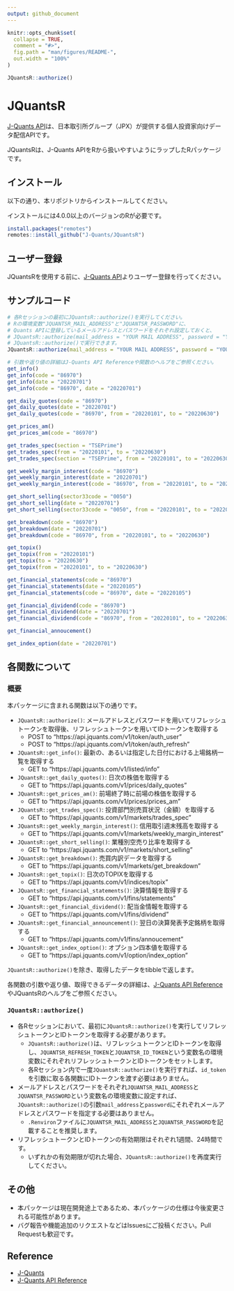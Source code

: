 ---
output: github_document
---


```{r, include = FALSE}
knitr::opts_chunk$set(
  collapse = TRUE,
  comment = "#>",
  fig.path = "man/figures/README-",
  out.width = "100%"
)
```

```{r, include=FALSE}
JQuantsR::authorize()
```

# JQuantsR

<!-- badges: start -->
<!-- badges: end -->

[J-Quants API](https://jpx-jquants.com/)は、日本取引所グループ（JPX）が提供する個人投資家向けデータ配信APIです。

JQuantsRは、J-Quants APIをRから扱いやすいようにラップしたRパッケージです。


## インストール

以下の通り、本リポジトリからインストールしてください。

インストールには4.0.0以上のバージョンのRが必要です。

```{r, eval=FALSE}
install.packages("remotes")
remotes::install_github("J-Quants/JQuantsR")
```


## ユーザー登録

JQuantsRを使用する前に、[J-Quants API](https://jpx-jquants.com/)よりユーザー登録を行ってください。


## サンプルコード

```{r, eval=FALSE}
# 各Rセッションの最初にJQuantsR::authorize()を実行してください。
# Rの環境変数"JQUANTSR_MAIL_ADDRESS"と"JQUANTSR_PASSWORD"に、
# Quants APIに登録しているメールアドレスとパスワードをそれぞれ設定しておくと、
# JQuantsR::authorize(mail_address = "YOUR MAIL ADDRESS", password = "YOUR PASSWORD")の代わりに
# JQuantsR::authorize()で実行できます。
JQuantsR::authorize(mail_address = "YOUR MAIL ADDRESS", password = "YOUR PASSWORD")

# 引数や返り値の詳細はJ-Quants API Referenceや関数のヘルプをご参照ください。
get_info()
get_info(code = "86970")
get_info(date = "20220701")
get_info(code = "86970", date = "20220701")

get_daily_quotes(code = "86970")
get_daily_quotes(date = "20220701")
get_daily_quotes(code = "86970", from = "20220101", to = "20220630")

get_prices_am()
get_prices_am(code = "86970")

get_trades_spec(section = "TSEPrime")
get_trades_spec(from = "20220101", to = "20220630")
get_trades_spec(section = "TSEPrime", from = "20220101", to = "20220630")

get_weekly_margin_interest(code = "86970")
get_weekly_margin_interest(date = "20220701")
get_weekly_margin_interest(code = "86970", from = "20220101", to = "20220630")

get_short_selling(sector33code = "0050")
get_short_selling(date = "20220701")
get_short_selling(sector33code = "0050", from = "20220101", to = "20220630")

get_breakdown(code = "86970")
get_breakdown(date = "20220701")
get_breakdown(code = "86970", from = "20220101", to = "20220630")

get_topix()
get_topix(from = "20220101")
get_topix(to = "20220630")
get_topix(from = "20220101", to = "20220630")

get_financial_statements(code = "86970")
get_financial_statements(date = "20220105")
get_financial_statements(code = "86970", date = "20220105")

get_financial_dividend(code = "86970")
get_financial_dividend(date = "20220701")
get_financial_dividend(code = "86970", from = "20220101", to = "20220630")

get_financial_annoucement()

get_index_option(date = "20220701")
```


## 各関数について

### 概要

本パッケージに含まれる関数は以下の通りです。

- `JQuantsR::authorize()`: メールアドレスとパスワードを用いてリフレッシュトークンを取得後、リフレッシュトークンを用いてIDトークンを取得する
  - POST to "https://api.jquants.com/v1/token/auth_user"
  - POST to "https://api.jquants.com/v1/token/auth_refresh"
- `JQuantsR::get_info()`: 最新の、あるいは指定した日付における上場銘柄一覧を取得する
  - GET to "https://api.jquants.com/v1/listed/info"
- `JQuantsR::get_daily_quotes()`: 日次の株価を取得する
  - GET to "https://api.jquants.com/v1/prices/daily_quotes"
- `JQuantsR::get_prices_am()`: 前場終了時に前場の株価を取得する
  - GET to "https://api.jquants.com/v1/prices/prices_am"
- `JQuantsR::get_trades_spec()`: 投資部門別売買状況（金額）を取得する
  - GET to "https://api.jquants.com/v1/markets/trades_spec"
- `JQuantsR::get_weekly_margin_interest()`: 信用取引週末残高を取得する
  - GET to "https://api.jquants.com/v1/markets/weekly_margin_interest"
- `JQuantsR::get_short_selling()`: 業種別空売り比率を取得する
  - GET to "https://api.jquants.com/v1/markets/short_selling"
- `JQuantsR::get_breakdown()`: 売買内訳データを取得する
  - GET to "https://api.jquants.com/v1/markets/get_breakdown"
- `JQuantsR::get_topix()`: 日次のTOPIXを取得する
  - GET to "https://api.jquants.com/v1/indices/topix"
- `JQuantsR::get_financial_statements()`: 決算情報を取得する
  - GET to "https://api.jquants.com/v1/fins/statements"
- `JQuantsR::get_financial_dividend()`: 配当金情報を取得する
  - GET to "https://api.jquants.com/v1/fins/dividend"
- `JQuantsR::get_financial_announcement()`: 翌日の決算発表予定銘柄を取得する
  - GET to "https://api.jquants.com/v1/fins/annoucement"
- `JQuantsR::get_index_option()`: オプション四本値を取得する
  - GET to "https://api.jquants.com/v1/option/index_option"

`JQuantsR::authorize()`を除き、取得したデータをtibbleで返します。

各関数の引数や返り値、取得できるデータの詳細は、[J-Quants API Reference](https://jpx.gitbook.io/j-quants-ja/api-reference)やJQuantsRのヘルプをご参照ください。


### `JQuantsR::authorize()`

- 各Rセッションにおいて、最初に`JQuantsR::authorize()`を実行してリフレッシュトークンとIDトークンを取得する必要があります。
  - `JQuantsR::authorize()`は、リフレッシュトークンとIDトークンを取得し、`JQUANTSR_REFRESH_TOKEN`と`JQUANTSR_ID_TOKEN`という変数名の環境変数にそれぞれリフレッシュトークンとIDトークンをセットします。
  - 各Rセッション内で一度`JQuantsR::authorize()`を実行すれば、`id_token`を引数に取る各関数にIDトークンを渡す必要はありません。
- メールアドレスとパスワードをそれぞれ`JQUANTSR_MAIL_ADDRESS`と`JQUANTSR_PASSWORD`という変数名の環境変数に設定すれば、`JQuantsR::authorize()`の引数`mail_address`と`password`にそれぞれメールアドレスとパスワードを指定する必要はありません。
  - `.Renviron`ファイルに`JQUANTSR_MAIL_ADDRESS`と`JQUANTSR_PASSWORD`を記載することを推奨します。
- リフレッシュトークンとIDトークンの有効期限はそれぞれ1週間、24時間です。
  - いずれかの有効期限が切れた場合、`JQuantsR::authorize()`を再度実行してください。


## その他

- 本パッケージは現在開発途上であるため、本パッケージの仕様は今後変更される可能性があります。
- バグ報告や機能追加のリクエストなどはIssuesにご投稿ください。Pull Requestも歓迎です。


## Reference

- [J-Quants](https://jpx-jquants.com/)
- [J-Quants API Reference](https://jpx.gitbook.io/j-quants-ja/api-reference)
